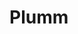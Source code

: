 
# Plumm
<ProjectDetails
  floatRight
  region="Westerlands"
  house="House Plumm"
  type="Castle"
  status="Completed"
  warp="/warp plumm"
  projectLead="halpaca7"
  dateStarted="2015-09-19T07:00:00+00:00"
  dateCompleted="2015-09-19T07:00:00+00:00"
/>
